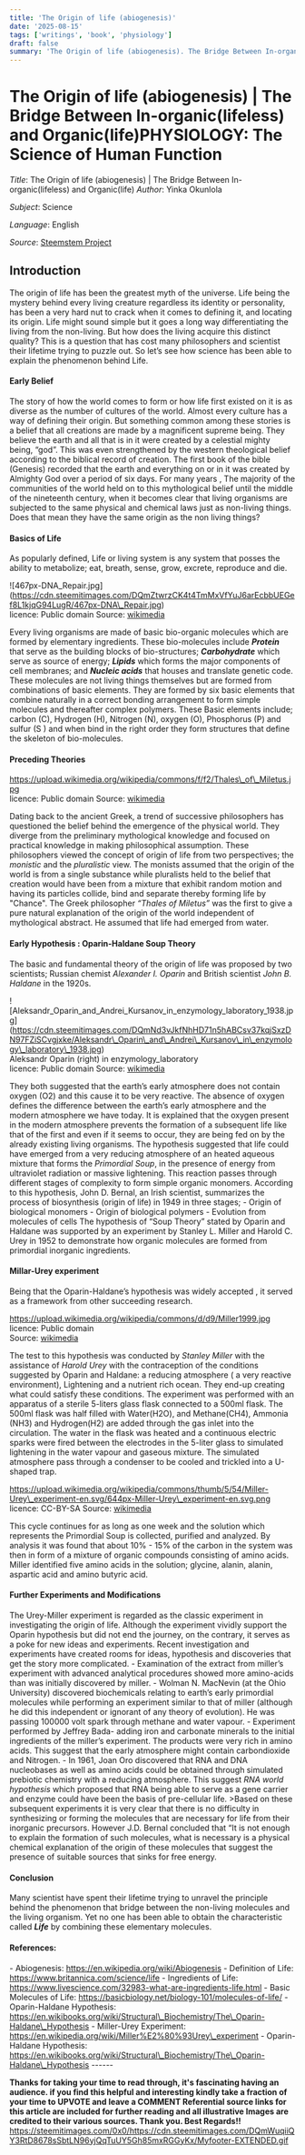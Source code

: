 ```yaml
---
title: 'The Origin of life (abiogenesis)'
date: '2025-08-15'
tags: ['writings', 'book', 'physiology']
draft: false
summary: 'The Origin of life (abiogenesis). The Bridge Between In-organic(lifeless) and Organic(life)'
---
```


# The Origin of life (abiogenesis) | The Bridge Between In-organic(lifeless) and Organic(life)PHYSIOLOGY: The Science of Human Function

_Title_: The Origin of life (abiogenesis) | The Bridge Between In-organic(lifeless) and Organic(life)
_Author_: Yinka Okunlola

_Subject_: Science

_Language_: English

_Source_: [Steemstem Project](https://steemit.com/science/@okunlolayk/the-origin-of-life-abiogenesis-or-the-bridge-between-the-in-organic-lifeless-and-the-organic-living)

## Introduction
The origin of life has been the greatest myth of the universe. Life being the mystery behind every living creature regardless its identity or personality, has been a very hard nut to crack when it comes to defining it, and locating its origin. Life might sound simple but it goes a long way differentiating the living from the non-living. But how does the living acquire this distinct quality? This is a question that has cost many philosophers and scientist their lifetime trying to puzzle out. So let’s see how science has been able to explain the phenomenon behind Life.

#### Early Belief

The story of how the world comes to form or how life first existed on it is as diverse as the number of cultures of the world. Almost every culture has a way of defining their origin. But something common among these stories is a belief that all creations are made by a magnificent supreme being. They believe the earth and all that is in it were created by a celestial mighty being, “god”. This was even strengthened by the western theological belief according to the biblical record of creation. The first book of the bible (Genesis) recorded that the earth and everything on or in it was created by Almighty God over a period of six days. For many years , The majority of the communities of the world held on to this mythological belief until the middle of the nineteenth century, when it becomes clear that living organisms are subjected to the same physical and chemical laws just as non-living things. Does that mean they have the same origin as the non living things?

#### Basics of Life

As popularly defined, Life or living system is any system that posses the ability to metabolize; eat, breath, sense, grow, excrete, reproduce and die.

!\[467px-DNA\_Repair.jpg\](https://cdn.steemitimages.com/DQmZtwrzCK4t4TmMxVfYuJ6arEcbbUEGef8L1kjqG94LugR/467px-DNA\_Repair.jpg)  
licence: Public domain Source: [wikimedia](https://commons.wikimedia.org/wiki/File:DNA_Repair.jpg)

Every living organisms are made of basic bio-organic molecules which are formed by elementary ingredients. These bio-molecules include **_Protein_** that serve as the building blocks of bio-structures; **_Carbohydrate_** which serve as source of energy; **_Lipids_** which forms the major components of cell membranes; and **_Nucleic acids_** that houses and translate genetic code. These molecules are not living things themselves but are formed from combinations of basic elements. They are formed by six basic elements that combine naturally in a correct bonding arrangement to form simple molecules and thereafter complex polymers. These Basic elements include; carbon (C), Hydrogen (H), Nitrogen (N), oxygen (O), Phosphorus (P) and sulfur (S ) and when bind in the right order they form structures that define the skeleton of bio-molecules.

#### Preceding Theories

https://upload.wikimedia.org/wikipedia/commons/f/f2/Thales\_of\_Miletus.jpg  
licence: Public domain Source: [wikimedia](https://commons.wikimedia.org/wiki/File:Thales_of_Miletus.jpg)

Dating back to the ancient Greek, a trend of successive philosophers has questioned the belief behind the emergence of the physical world. They diverge from the preliminary mythological knowledge and focused on practical knowledge in making philosophical assumption. These philosophers viewed the concept of origin of life from two perspectives; the _monistic_ and the _pluralistic_ view. The monists assumed that the origin of the world is from a single substance while pluralists held to the belief that creation would have been from a mixture that exhibit random motion and having its particles collide, bind and separate thereby forming life by "Chance". The Greek philosopher _“Thales of Miletus”_ was the first to give a pure natural explanation of the origin of the world independent of mythological abstract. He assumed that life had emerged from water.

#### Early Hypothesis : Oparin-Haldane Soup Theory

The basic and fundamental theory of the origin of life was proposed by two scientists; Russian chemist _Alexander I. Oparin_ and British scientist _John B. Haldane_ in the 1920s.

!\[Aleksandr\_Oparin\_and\_Andrei\_Kursanov\_in\_enzymology\_laboratory\_1938.jpg\](https://cdn.steemitimages.com/DQmNd3vJkfNhHD71n5hABCsv37kqjSxzDN97FZiSCvgjxke/Aleksandr\_Oparin\_and\_Andrei\_Kursanov\_in\_enzymology\_laboratory\_1938.jpg)  
Aleksandr Oparin (right) in enzymology\_laboratory  
licence: Public domain Source: [wikimedia](https://commons.wikimedia.org/wiki/File:Aleksandr_Oparin_and_Andrei_Kursanov_in_enzymology_laboratory_1938.jpg)

They both suggested that the earth’s early atmosphere does not contain oxygen (O2) and this cause it to be very reactive. The absence of oxygen defines the difference between the earth’s early atmosphere and the modern atmosphere we have today. It is explained that the oxygen present in the modern atmosphere prevents the formation of a subsequent life like that of the first and even if it seems to occur, they are being fed on by the already existing living organisms. The hypothesis suggested that life could have emerged from a very reducing atmosphere of an heated aqueous mixture that forms the _Primordial Soup_, in the presence of energy from ultraviolet radiation or massive lightening. This reaction passes through different stages of complexity to form simple organic monomers. According to this hypothesis, John D. Bernal, an Irish scientist, summarizes the process of biosynthesis (origin of life) in 1949 in three stages; - Origin of biological monomers - Origin of biological polymers - Evolution from molecules of cells The hypothesis of “Soup Theory” stated by Oparin and Haldane was supported by an experiment by Stanley L. Miller and Harold C. Urey in 1952 to demonstrate how organic molecules are formed from primordial inorganic ingredients.

#### Millar-Urey experiment

Being that the Oparin-Haldane’s hypothesis was widely accepted , it served as a framework from other succeeding research.

https://upload.wikimedia.org/wikipedia/commons/d/d9/Miller1999.jpg  
licence: Public domain  
Source: [wikimedia](https://commons.wikimedia.org/wiki/File:Miller1999.jpg)

The test to this hypothesis was conducted by _Stanley Miller_ with the assistance of _Harold Urey_ with the contraception of the conditions suggested by Oparin and Haldane: a reducing atmosphere ( a very reactive environment), Lightening and a nutrient rich ocean. They end-up creating what could satisfy these conditions. The experiment was performed with an apparatus of a sterile 5-liters glass flask connected to a 500ml flask. The 500ml flask was half filled with Water(H2O), and Methane(CH4), Ammonia (NH3) and Hydrogen(H2) are added through the gas inlet into the circulation. The water in the flask was heated and a continuous electric sparks were fired between the electrodes in the 5-liter glass to simulated lightening in the water vapour and gaseous mixture. The simulated atmosphere pass through a condenser to be cooled and trickled into a U-shaped trap.

https://upload.wikimedia.org/wikipedia/commons/thumb/5/54/Miller-Urey\_experiment-en.svg/644px-Miller-Urey\_experiment-en.svg.png  
licence: CC-BY-SA Source: [wikimedia](https://commons.wikimedia.org/wiki/File:Miller-Urey_experiment-en.svg)

This cycle continues for as long as one week and the solution which represents the Primordial Soup is collected, purified and analyzed. By analysis it was found that about 10% - 15% of the carbon in the system was then in form of a mixture of organic compounds consisting of amino acids. Miller identified five amino acids in the solution; glycine, alanin, alanin, aspartic acid and amino butyric acid.

#### Further Experiments and Modifications

The Urey-Miller experiment is regarded as the classic experiment in investigating the origin of life. Although the experiment vividly support the Oparin hypothesis but did not end the journey, on the contrary, it serves as a poke for new ideas and experiments. Recent investigation and experiments have created rooms for ideas, hypothesis and discoveries that get the story more complicated. - Examination of the extract from miller’s experiment with advanced analytical procedures showed more amino-acids than was initially discovered by miller. - Wolman N. MacNevin (at the Ohio University) discovered biochemicals relating to earth’s early primordial molecules while performing an experiment similar to that of miller (although he did this independent or ignorant of any theory of evolution). He was passing 100000 volt spark through methane and water vapour. - Experiment performed by Jeffrey Bada- adding iron and carbonate minerals to the initial ingredients of the miller’s experiment. The products were very rich in amino acids. This suggest that the early atmosphere might contain carbondioxide and Nitrogen. - In 1961, Joan Oro discovered that RNA and DNA nucleobases as well as amino acids could be obtained through simulated prebiotic chemistry with a reducing atmosphere. This suggest _RNA world hypothesis_ which proposed that RNA being able to serve as a gene carrier and enzyme could have been the basis of pre-cellular life. >Based on these subsequent experiments it is very clear that there is no difficulty in synthesizing or forming the molecules that are necessary for life from their inorganic precursors. However J.D. Bernal concluded that “It is not enough to explain the formation of such molecules, what is necessary is a physical chemical explanation of the origin of these molecules that suggest the presence of suitable sources that sinks for free energy.

#### Conclusion

Many scientist have spent their lifetime trying to unravel the principle behind the phenomenon that bridge between the non-living molecules and the living organism. Yet no one has been able to obtain the characteristic called **_Life_** by combining these elementary molecules.

#### References:

\- Abiogenesis: https://en.wikipedia.org/wiki/Abiogenesis - Definition of Life: https://www.britannica.com/science/life - Ingredients of Life: https://www.livescience.com/32983-what-are-ingredients-life.html - Basic Molecules of Life: https://basicbiology.net/biology-101/molecules-of-life/ - Oparin-Haldane Hypothesis: https://en.wikibooks.org/wiki/Structural\_Biochemistry/The\_Oparin-Haldane\_Hypothesis - Miller-Urey Experiment: https://en.wikipedia.org/wiki/Miller%E2%80%93Urey\_experiment - Oparin-Haldane Hypothesis: https://en.wikibooks.org/wiki/Structural\_Biochemistry/The\_Oparin-Haldane\_Hypothesis ------

**Thanks for taking your time to read through, it's fascinating having an audience. if you find this helpful and interesting kindly take a fraction of your time to UPVOTE and leave a COMMENT Referential source links for this article are included for further reading and all illustrative Images are credited to their various sources. Thank you. Best Regards!!**  
https://steemitimages.com/0x0/https://cdn.steemitimages.com/DQmWuqiiQY3RtD8678sSbtLN96yjQqTuUY5Gh85mxRGGyKx/Myfooter-EXTENDED.gif
